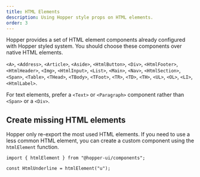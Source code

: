 ```yaml
---
title: HTML Elements
description: Using Hopper style props on HTML elements.
order: 3
---
```


Hopper provides a set of HTML element components already configured with Hopper styled system. You should choose these components over native HTML elements.

`<A>`, `<Address>`, `<Article>`, `<Aside>`, `<HtmlButton>`, `<Div>`, `<HtmlFooter>`, `<HtmlHeader>`, `<Img>`, `<HtmlInput>`, `<List>`, `<Main>`, `<Nav>`, `<HtmlSection>`, `<Span>`, `<Table>`, `<THead>`, `<TBody>`, `<TFoot>`, `<TR>`, `<TD>`, `<TH>`, `<UL>`, `<OL>`, `<LI>`, `<HtmlLabel>`.

For text elements, prefer a `<Text>` or `<Paragraph>` component rather than `<Span>` or a `<Div>`.


## Create missing HTML elements

Hopper only re-export the most used HTML elements. If you need to use a less common HTML element, you can create a custom component using the `htmlElement` function.

```tsx
import { htmlElement } from "@hopper-ui/components";

const HtmlUnderline = htmlElement("u");
```
